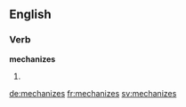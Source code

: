==English==

===Verb===
'''mechanizes'''

# {{third-person singular of|mechanize}}

[[de:mechanizes]]
[[fr:mechanizes]]
[[sv:mechanizes]]